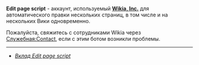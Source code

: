 '''Edit page script''' - аккаунт, используемый '''[[Wikia:Wikia, Inc.|Wikia, Inc.]]''' для автоматического правки нескольких страниц, в том числе и на нескольких Вики одновременно.

Пожалуйста, свяжитесь с сотрудниками Wikia через [[Служебная:Contact]], если с этим ботом возникли проблемы.

----
* ''[[Special:Contributions/Edit page script|Вклад Edit page script]]''